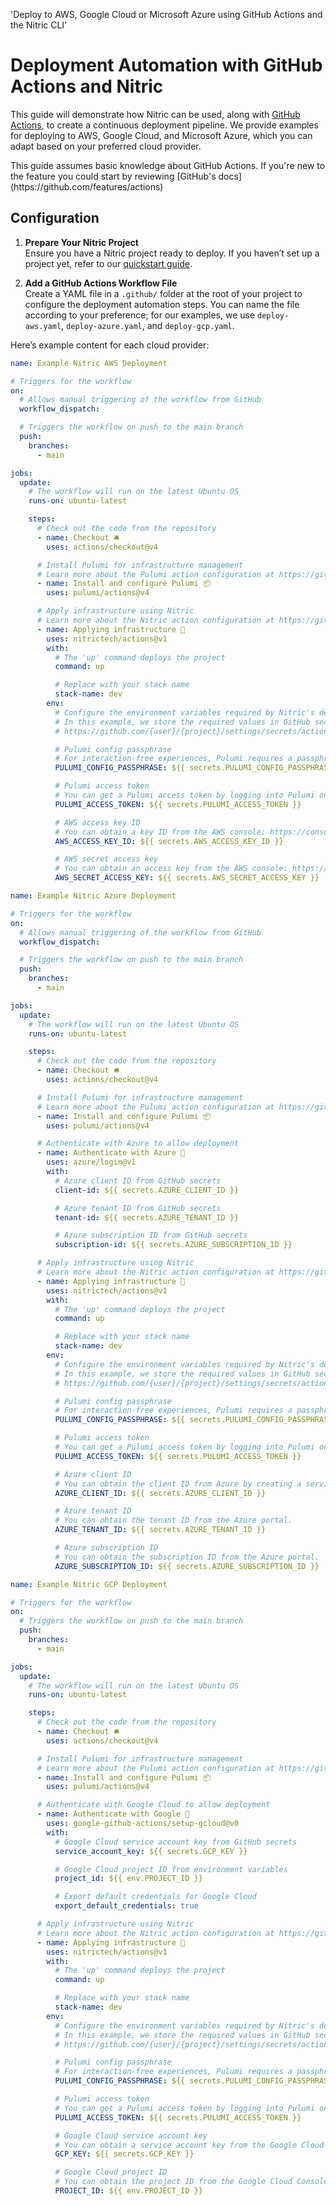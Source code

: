   'Deploy to AWS, Google Cloud or Microsoft Azure using GitHub Actions and the Nitric CLI'

# Deployment Automation with GitHub Actions and Nitric

This guide will demonstrate how Nitric can be used, along with [GitHub Actions](https://github.com/features/actions), to create a continuous deployment pipeline. We provide examples for deploying to AWS, Google Cloud, and Microsoft Azure, which you can adapt based on your preferred cloud provider.

<Note>
  This guide assumes basic knowledge about GitHub Actions. If you're new to the
  feature you could start by reviewing [GitHub's
  docs](https://github.com/features/actions)
</Note>

## Configuration

1. **Prepare Your Nitric Project**<br />
   Ensure you have a Nitric project ready to deploy. If you haven’t set up a project yet, refer to our [quickstart guide](/getting-started/quickstart).

2. **Add a GitHub Actions Workflow File**<br />
   Create a YAML file in a `.github/` folder at the root of your project to configure the deployment automation steps. You can name the file according to your preference; for our examples, we use `deploy-aws.yaml`, `deploy-azure.yaml`, and `deploy-gcp.yaml`.

Here’s example content for each cloud provider:

<CodeWithTabs>

```yaml !!tabs AWS file:.github/deploy-aws.yaml
name: Example Nitric AWS Deployment

# Triggers for the workflow
on:
  # Allows manual triggering of the workflow from GitHub
  workflow_dispatch:

  # Triggers the workflow on push to the main branch
  push:
    branches:
      - main

jobs:
  update:
    # The workflow will run on the latest Ubuntu OS
    runs-on: ubuntu-latest

    steps:
      # Check out the code from the repository
      - name: Checkout 🛎️
        uses: actions/checkout@v4

      # Install Pulumi for infrastructure management
      # Learn more about the Pulumi action configuration at https://github.com/pulumi/actions.
      - name: Install and configure Pulumi 📦
        uses: pulumi/actions@v4

      # Apply infrastructure using Nitric
      # Learn more about the Nitric action configuration at https://github.com/nitrictech/actions.
      - name: Applying infrastructure 🚀
        uses: nitrictech/actions@v1
        with:
          # The 'up' command deploys the project
          command: up

          # Replace with your stack name
          stack-name: dev
        env:
          # Configure the environment variables required by Nitric's dependency Pulumi and AWS.
          # In this example, we store the required values in GitHub secrets. Secrets can be found by navigating to:
          # https://github.com/{user}/{project}/settings/secrets/actions

          # Pulumi config passphrase
          # For interaction-free experiences, Pulumi requires a passphrase. Your passphrase generates a unique key that encrypts configuration and state values.
          PULUMI_CONFIG_PASSPHRASE: ${{ secrets.PULUMI_CONFIG_PASSPHRASE }}

          # Pulumi access token
          # You can get a Pulumi access token by logging into Pulumi on the browser and going to your profile settings. Under the 'Access Tokens' tab, click 'Create token.'
          PULUMI_ACCESS_TOKEN: ${{ secrets.PULUMI_ACCESS_TOKEN }}

          # AWS access key ID
          # You can obtain a key ID from the AWS console: https://console.aws.amazon.com/
          AWS_ACCESS_KEY_ID: ${{ secrets.AWS_ACCESS_KEY_ID }}

          # AWS secret access key
          # You can obtain an access key from the AWS console: https://console.aws.amazon.com/
          AWS_SECRET_ACCESS_KEY: ${{ secrets.AWS_SECRET_ACCESS_KEY }}
```

```yaml !!tabs Azure file:.github/deploy-azure.yaml
name: Example Nitric Azure Deployment

# Triggers for the workflow
on:
  # Allows manual triggering of the workflow from GitHub
  workflow_dispatch:

  # Triggers the workflow on push to the main branch
  push:
    branches:
      - main

jobs:
  update:
    # The workflow will run on the latest Ubuntu OS
    runs-on: ubuntu-latest

    steps:
      # Check out the code from the repository
      - name: Checkout 🛎️
        uses: actions/checkout@v4

      # Install Pulumi for infrastructure management
      # Learn more about the Pulumi action configuration at https://github.com/pulumi/actions.
      - name: Install and configure Pulumi 📦
        uses: pulumi/actions@v4

      # Authenticate with Azure to allow deployment
      - name: Authenticate with Azure 🔑
        uses: azure/login@v1
        with:
          # Azure client ID from GitHub secrets
          client-id: ${{ secrets.AZURE_CLIENT_ID }}

          # Azure tenant ID from GitHub secrets
          tenant-id: ${{ secrets.AZURE_TENANT_ID }}

          # Azure subscription ID from GitHub secrets
          subscription-id: ${{ secrets.AZURE_SUBSCRIPTION_ID }}

      # Apply infrastructure using Nitric
      # Learn more about the Nitric action configuration at https://github.com/nitrictech/actions.
      - name: Applying infrastructure 🚀
        uses: nitrictech/actions@v1
        with:
          # The 'up' command deploys the project
          command: up

          # Replace with your stack name
          stack-name: dev
        env:
          # Configure the environment variables required by Nitric's dependency Pulumi and Azure.
          # In this example, we store the required values in GitHub secrets. Secrets can be found by navigating to:
          # https://github.com/{user}/{project}/settings/secrets/actions

          # Pulumi config passphrase
          # For interaction-free experiences, Pulumi requires a passphrase. Your passphrase generates a unique key that encrypts configuration and state values.
          PULUMI_CONFIG_PASSPHRASE: ${{ secrets.PULUMI_CONFIG_PASSPHRASE }}

          # Pulumi access token
          # You can get a Pulumi access token by logging into Pulumi on the browser and going to your profile settings. Under the 'Access Tokens' tab, click 'Create token.'
          PULUMI_ACCESS_TOKEN: ${{ secrets.PULUMI_ACCESS_TOKEN }}

          # Azure client ID
          # You can obtain the client ID from Azure by creating a service principal or by navigating to the Azure portal.
          AZURE_CLIENT_ID: ${{ secrets.AZURE_CLIENT_ID }}

          # Azure tenant ID
          # You can obtain the tenant ID from the Azure portal.
          AZURE_TENANT_ID: ${{ secrets.AZURE_TENANT_ID }}

          # Azure subscription ID
          # You can obtain the subscription ID from the Azure portal.
          AZURE_SUBSCRIPTION_ID: ${{ secrets.AZURE_SUBSCRIPTION_ID }}
```

```yaml !!tabs Google Cloud file:.github/deploy-gcp.yaml
name: Example Nitric GCP Deployment

# Triggers for the workflow
on:
  # Triggers the workflow on push to the main branch
  push:
    branches:
      - main

jobs:
  update:
    # The workflow will run on the latest Ubuntu OS
    runs-on: ubuntu-latest

    steps:
      # Check out the code from the repository
      - name: Checkout 🛎️
        uses: actions/checkout@v4

      # Install Pulumi for infrastructure management
      # Learn more about the Pulumi action configuration at https://github.com/pulumi/actions.
      - name: Install and configure Pulumi 📦
        uses: pulumi/actions@v4

      # Authenticate with Google Cloud to allow deployment
      - name: Authenticate with Google 🔑
        uses: google-github-actions/setup-gcloud@v0
        with:
          # Google Cloud service account key from GitHub secrets
          service_account_key: ${{ secrets.GCP_KEY }}

          # Google Cloud project ID from environment variables
          project_id: ${{ env.PROJECT_ID }}

          # Export default credentials for Google Cloud
          export_default_credentials: true

      # Apply infrastructure using Nitric
      # Learn more about the Nitric action configuration at https://github.com/nitrictech/actions.
      - name: Applying infrastructure 🚀
        uses: nitrictech/actions@v1
        with:
          # The 'up' command deploys the project
          command: up

          # Replace with your stack name
          stack-name: dev
        env:
          # Configure the environment variables required by Nitric's dependency Pulumi and Google Cloud.
          # In this example, we store the required values in GitHub secrets. Secrets can be found by navigating to:
          # https://github.com/{user}/{project}/settings/secrets/actions

          # Pulumi config passphrase
          # For interaction-free experiences, Pulumi requires a passphrase. Your passphrase generates a unique key that encrypts configuration and state values.
          PULUMI_CONFIG_PASSPHRASE: ${{ secrets.PULUMI_CONFIG_PASSPHRASE }}

          # Pulumi access token
          # You can get a Pulumi access token by logging into Pulumi on the browser and going to your profile settings. Under the 'Access Tokens' tab, click 'Create token.'
          PULUMI_ACCESS_TOKEN: ${{ secrets.PULUMI_ACCESS_TOKEN }}

          # Google Cloud service account key
          # You can obtain a service account key from the Google Cloud Console.
          GCP_KEY: ${{ secrets.GCP_KEY }}

          # Google Cloud project ID
          # You can obtain the project ID from the Google Cloud Console.
          PROJECT_ID: ${{ env.PROJECT_ID }}
```

</CodeWithTabs>
